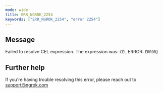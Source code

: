 ```yaml
---
mode: wide
title: ERR_NGROK_2254
keywords: ["ERR_NGROK_2254", "error 2254"]
---
```


## Message

Failed to resolve CEL expression. The expression was: `CEL`
ERROR: `ERROR`}

## Further help

If you're having trouble resolving this error, please reach out to [support@ngrok.com](mailto:support@ngrok.com?subject=Help%20with%20ERR_NGROK_2254)
